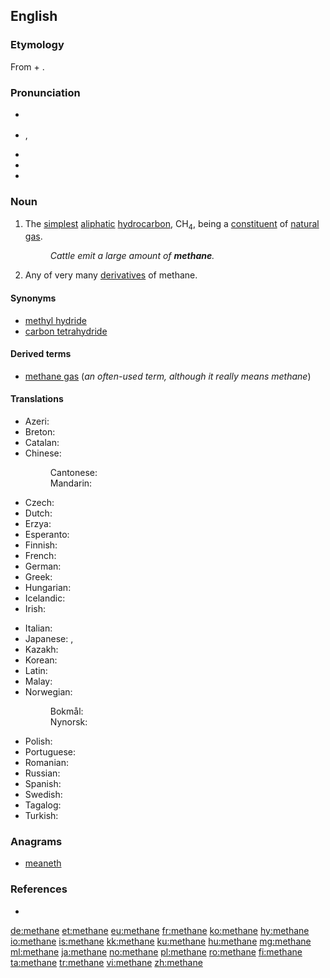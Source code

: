 {{also|méthane}}
==English==
{{wikipedia}}

===Etymology===
From {{m|en|methyl|}} + {{m|en|-ane|}}.

===Pronunciation===
* {{a|RP}} {{IPA|/ˈmiːθeɪn/|lang=en}}
* {{a|US|Canada}} {{enPR|mĕth'ān}}, {{IPA|/ˈmɛθeɪn/|lang=en}}
* {{audio|en-uk-methane.ogg|Audio (UK)|lang=en}}
* {{audio|en-us-methane.ogg|Audio (US)|lang=en}}
* {{rhymes|ɛθeɪn|lang=en}}

===Noun===
{{en-noun|~}}

# {{label|en|organic compound|uncountable}} The [[simplest]] [[aliphatic]] [[hydrocarbon]], CH<sub>4</sub>, being a [[constituent]] of [[natural gas]].
#: ''Cattle emit a large amount of '''methane'''.''
# {{label|en|organic chemistry|countable}} Any of very many [[derivative]]s of methane.

====Synonyms====
* [[methyl hydride]] {{qualifier|appears in some chemistry literature}}
* [[carbon tetrahydride]] {{qualifier|rare|systematic name}}

====Derived terms====
* [[methane gas]] (''an often-used term, although it really means methane'')

====Translations====
{{trans-top|the compound CH<sub>4</sub>}}
* Azeri: {{t|az|metan}}
* Breton: {{t|br|metan|m}}
* Catalan: {{t|ca|metà|m}}
* Chinese:
*: Cantonese: {{t|yue|甲烷|tr=gaap3 jyun4|sc=Hani}}
*: Mandarin: {{t+|cmn|甲烷|sc=Hani|tr=jiǎwán}}
* Czech: {{t+|cs|metan|m}}
* Dutch: {{t+|nl|methaan|n}}
* Erzya: {{t|myv|ведь тол}}
* Esperanto: {{t+|eo|metano}}
* Finnish: {{t+|fi|metaani}}
* French: {{t+|fr|méthane|m}}
* German: {{t+|de|Methan|n}}
* Greek: {{t+|el|μεθάνιο|n}}
* Hungarian: {{t+|hu|metán}}
* Icelandic: {{t|is|metan}}
* Irish: {{t|ga|meatán|m}}
{{trans-mid}}
* Italian: {{t+|it|metano}}
* Japanese: {{t+|ja|メタン|tr=metan}}, {{t|ja|沼気|tr=しょうき, shōki|sc=Jpan}}
* Kazakh: {{t|kk|метан|sc=Cyrl}}
* Korean: {{t|ko|메탄|sc=Hang}}
* Latin: {{t|la|methanum}}
* Malay: {{t|ms|metana}}
* Norwegian:
*: Bokmål: {{t+|nb|metan|n}}
*: Nynorsk: {{t|nn|metan|n}}
* Polish: {{t+|pl|metan|m}}
* Portuguese: {{t+|pt|metano|m}}
* Romanian: {{t+|ro|metan|n}}
* Russian: {{t+|ru|мета́н|m}}
* Spanish: {{t+|es|metano|m}}
* Swedish: {{t+|sv|metan|n}}
* Tagalog: {{t|tl|istan}}
* Turkish: {{t+|tr|metan}}
{{trans-bottom}}

===Anagrams===
* [[meaneth#English|meaneth]]

===References===
* {{R:Online_Etymology_Dictionary|methane}}

[[de:methane]]
[[et:methane]]
[[eu:methane]]
[[fr:methane]]
[[ko:methane]]
[[hy:methane]]
[[io:methane]]
[[is:methane]]
[[kk:methane]]
[[ku:methane]]
[[hu:methane]]
[[mg:methane]]
[[ml:methane]]
[[ja:methane]]
[[no:methane]]
[[pl:methane]]
[[ro:methane]]
[[fi:methane]]
[[ta:methane]]
[[tr:methane]]
[[vi:methane]]
[[zh:methane]]